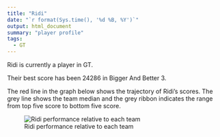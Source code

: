 ```yaml
---
title: "Ridi"
date: "`r format(Sys.time(), '%d %B, %Y')`"
output: html_document
summary: "player profile"
tags:
  - GT
---
```


Ridi is currently a player in GT.

Their best score has been 24286 in Bigger And Better 3.

The red line in the graph below shows the trajectory of Ridi's scores. The grey line shows the team median and the grey ribbon indicates the range from top five score to bottom five score.

![Ridi performance relative to each team](Ridi.jpg)
